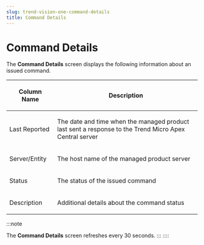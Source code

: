 ```yaml
---
slug: trend-vision-one-command-details
title: Command Details
---
```

# Command Details

The **Command Details** screen displays the following information about an issued command.

<table>
<colgroup>
<col style="width: 25%" />
<col style="width: 75%" />
</colgroup>
<thead>
<tr>
<th><p>Column Name</p></th>
<th><p>Description</p></th>
</tr>
</thead>
<tbody>
<tr>
<td><p>Last Reported</p></td>
<td><p>The date and time when the managed product last sent a response to the Trend Micro Apex Central server</p></td>
</tr>
<tr>
<td><p>Server/Entity</p></td>
<td><p>The host name of the managed product server</p></td>
</tr>
<tr>
<td><p>Status</p></td>
<td><p>The status of the issued command</p></td>
</tr>
<tr>
<td><p>Description</p></td>
<td><p>Additional details about the command status</p></td>
</tr>
</tbody>
</table>

:::note

The **Command Details** screen refreshes every 30 seconds.
:::
::::

